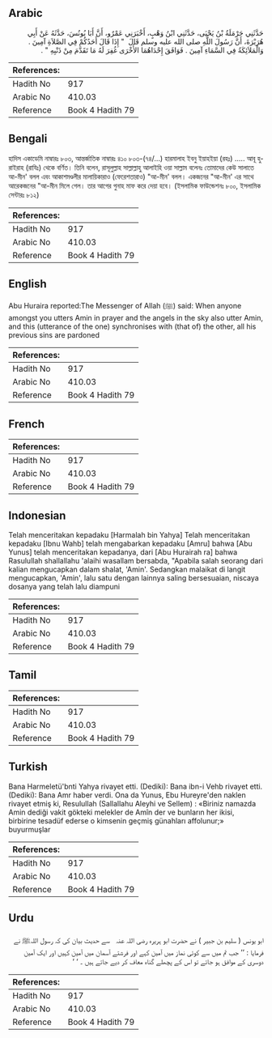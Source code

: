 ## Arabic


<div dir="rtl" lang="ar" style={{fontSize:'larger',backgroundColor:'#f8f9fa',padding:20}}>
حَدَّثَنِي حَرْمَلَةُ بْنُ يَحْيَى، حَدَّثَنِي ابْنُ وَهْبٍ، أَخْبَرَنِي عَمْرٌو، أَنَّ أَبَا يُونُسَ، حَدَّثَهُ عَنْ أَبِي هُرَيْرَةَ، أَنَّ رَسُولَ اللَّهِ صلى الله عليه وسلم قَالَ ‏ "‏ إِذَا قَالَ أَحَدُكُمْ فِي الصَّلاَةِ آمِينَ ‏.‏ وَالْمَلاَئِكَةُ فِي السَّمَاءِ آمِينَ ‏.‏ فَوَافَقَ إِحْدَاهُمَا الأُخْرَى غُفِرَ لَهُ مَا تَقَدَّمَ مِنْ ذَنْبِهِ ‏"‏ ‏.‏
</div>
<div style={{backgroundColor:'#f8f9fa',padding:20, marginBottom: 10}}><table> <thead> <tr> <th>References:</th> <th></th> </tr> </thead> <tbody><tr><td>Hadith No</td><td>917</td></tr><tr><td>Arabic No</td><td>410.03</td></tr><tr><td>Reference</td><td>Book 4 Hadith 79</td></tr></tbody></table></div>

## Bengali


<div dir="ltr" lang="bn" style={{fontSize:'larger',backgroundColor:'#f8f9fa',padding:20}}>
হাদিস একাডেমি নাম্বারঃ ৮০৩, আন্তর্জাতিক নাম্বারঃ ৪১০ ৮০৩-(৭৪/...) হারমালাহ ইবনু ইয়াহইয়া (রহঃ) ..... আবূ হুরাইরাহ (রাযিঃ) থেকে বর্ণিত। তিনি বলেন, রাসূলুল্লাহ সাল্লাল্লাহু আলাইহি ওয়া সাল্লাম বলেনঃ তোমাদের কেউ সালাতে আ-মীন' বলল এবং আকাশমণ্ডলীর মালায়িকারাও (ফেরেশতারাও) "আ-মীন' বলল। একজনের "আ-মীন' এর সাথে আরেকজনের "আ-মীন মিলে গেল। তার আগের গুনাহ মাফ করে দেয়া হবে। (ইসলামিক ফাউন্ডেশনঃ ৮০০, ইসলামিক সেন্টারঃ ৮১২)
</div>
<div style={{backgroundColor:'#f8f9fa',padding:20, marginBottom: 10}}><table> <thead> <tr> <th>References:</th> <th></th> </tr> </thead> <tbody><tr><td>Hadith No</td><td>917</td></tr><tr><td>Arabic No</td><td>410.03</td></tr><tr><td>Reference</td><td>Book 4 Hadith 79</td></tr></tbody></table></div>

## English


<div dir="ltr" lang="en" style={{fontSize:'larger',backgroundColor:'#f8f9fa',padding:20}}>
Abu Huraira reported:The Messenger of Allah (ﷺ) said: When anyone amongst you utters Amin in prayer and the angels in the sky also utter Amin, and this (utterance of the one) synchronises with (that of) the other, all his previous sins are pardoned
</div>
<div style={{backgroundColor:'#f8f9fa',padding:20, marginBottom: 10}}><table> <thead> <tr> <th>References:</th> <th></th> </tr> </thead> <tbody><tr><td>Hadith No</td><td>917</td></tr><tr><td>Arabic No</td><td>410.03</td></tr><tr><td>Reference</td><td>Book 4 Hadith 79</td></tr></tbody></table></div>

## French


<div dir="ltr" lang="fr" style={{fontSize:'larger',backgroundColor:'#f8f9fa',padding:20}}>

</div>
<div style={{backgroundColor:'#f8f9fa',padding:20, marginBottom: 10}}><table> <thead> <tr> <th>References:</th> <th></th> </tr> </thead> <tbody><tr><td>Hadith No</td><td>917</td></tr><tr><td>Arabic No</td><td>410.03</td></tr><tr><td>Reference</td><td>Book 4 Hadith 79</td></tr></tbody></table></div>

## Indonesian


<div dir="ltr" lang="id" style={{fontSize:'larger',backgroundColor:'#f8f9fa',padding:20}}>
Telah menceritakan kepadaku [Harmalah bin Yahya] Telah menceritakan kepadaku [Ibnu Wahb] telah mengabarkan kepadaku [Amru] bahwa [Abu Yunus] telah menceritakan kepadanya, dari [Abu Hurairah ra] bahwa Rasulullah shallallahu 'alaihi wasallam bersabda, "Apabila salah seorang dari kalian mengucapkan dalam shalat, 'Amin'. Sedangkan malaikat di langit mengucapkan, 'Amin', lalu satu dengan lainnya saling bersesuaian, niscaya dosanya yang telah lalu diampuni
</div>
<div style={{backgroundColor:'#f8f9fa',padding:20, marginBottom: 10}}><table> <thead> <tr> <th>References:</th> <th></th> </tr> </thead> <tbody><tr><td>Hadith No</td><td>917</td></tr><tr><td>Arabic No</td><td>410.03</td></tr><tr><td>Reference</td><td>Book 4 Hadith 79</td></tr></tbody></table></div>

## Tamil


<div dir="ltr" lang="ta" style={{fontSize:'larger',backgroundColor:'#f8f9fa',padding:20}}>

</div>
<div style={{backgroundColor:'#f8f9fa',padding:20, marginBottom: 10}}><table> <thead> <tr> <th>References:</th> <th></th> </tr> </thead> <tbody><tr><td>Hadith No</td><td>917</td></tr><tr><td>Arabic No</td><td>410.03</td></tr><tr><td>Reference</td><td>Book 4 Hadith 79</td></tr></tbody></table></div>

## Turkish


<div dir="ltr" lang="tr" style={{fontSize:'larger',backgroundColor:'#f8f9fa',padding:20}}>
Bana Harmeletü'bnti Yahya rivayet etti. (Dediki): Bana ibn-i Vehb rivayet etti. (Dediki): Bana Amr haber verdi. Ona da Yunus, Ebu Hureyre'den naklen rivayet etmiş ki, Resulullah (Sallallahu Aleyhi ve Sellem) : «Biriniz namazda Amin dediği vakit gökteki melekler de Amîn der ve bunların her ikisi, birbirine tesadüf ederse o kimsenin geçmiş günahları affolunur;» buyurmuşlar
</div>
<div style={{backgroundColor:'#f8f9fa',padding:20, marginBottom: 10}}><table> <thead> <tr> <th>References:</th> <th></th> </tr> </thead> <tbody><tr><td>Hadith No</td><td>917</td></tr><tr><td>Arabic No</td><td>410.03</td></tr><tr><td>Reference</td><td>Book 4 Hadith 79</td></tr></tbody></table></div>

## Urdu


<div dir="rtl" lang="ur" style={{fontSize:'larger',backgroundColor:'#f8f9fa',padding:20}}>
ابو یونس ( سلیم بن جبیر ) نے حضرت ابو ہریرہ ‌رضی ‌اللہ ‌عنہ ‌ ‌ سے حدیث بیان کی کہ رسول اللہﷺ نے فرمایا : ’’ جب تم میں سے کوئی نماز میں آمین کہے اور فرشتے آسمان میں آمین کہیں اور ایک آمین دوسری کے موافق ہو جائے تو اس کے پچھلے گناہ معاف کر دیے جاتے ہیں ۔ ‘ ‘
</div>
<div style={{backgroundColor:'#f8f9fa',padding:20, marginBottom: 10}}><table> <thead> <tr> <th>References:</th> <th></th> </tr> </thead> <tbody><tr><td>Hadith No</td><td>917</td></tr><tr><td>Arabic No</td><td>410.03</td></tr><tr><td>Reference</td><td>Book 4 Hadith 79</td></tr></tbody></table></div>